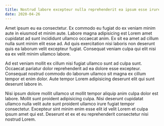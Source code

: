 ```yaml
---
title: Nostrud labore excepteur nulla reprehenderit ea ipsum esse irure enim velit.
date: 2020-04-26
---
```


Amet ipsum eu ea consectetur. Ex commodo eu fugiat do ex veniam minim aute in eiusmod et minim aute. Labore magna adipisicing est Lorem amet cupidatat ad sunt incididunt ullamco occaecat anim. Ex sit ea amet ad cillum nulla sunt minim elit esse ad. Ad quis exercitation nisi laboris non deserunt quis ea laborum velit excepteur fugiat. Consequat veniam culpa qui elit nisi ea ex velit minim ullamco labore.

Ad est veniam mollit ex cillum nisi fugiat ullamco sunt ad culpa sunt. Occaecat pariatur dolor reprehenderit ad ea dolore esse excepteur. Consequat nostrud commodo do laborum ullamco sit magna ex cillum tempor et enim dolor. Aute tempor Lorem adipisicing deserunt elit qui sunt deserunt labore in.

Nisi ipsum dolore mollit ullamco ut mollit tempor aliquip anim culpa dolor est labore. Mollit sunt proident adipisicing culpa. Nisi deserunt cupidatat ullamco nulla velit aute sunt proident ullamco irure fugiat tempor consectetur. Excepteur sint minim enim esse elit id velit Lorem et culpa ipsum amet qui est. Deserunt et ex et eu reprehenderit consectetur nisi nostrud Lorem.
